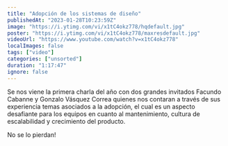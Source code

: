 ```yaml
---
title: "Adopción de los sistemas de diseño"
publishedAt: "2023-01-28T10:23:59Z"
image: "https://i.ytimg.com/vi/x1tC4okz778/hqdefault.jpg"
poster: "https://i.ytimg.com/vi/x1tC4okz778/maxresdefault.jpg"
videoUrl: "https://www.youtube.com/watch?v=x1tC4okz778"
localImages: false
tags: ["video"]
categories: ["unsorted"]
duration: "1:17:47"
ignore: false
---
```

Se nos viene la primera charla del año con dos grandes invitados Facundo Cabanne y Gonzalo Vásquez Correa quienes nos contaran a través de sus experiencia temas asociados a la adopción, el cual es un aspecto desafiante para los equipos en cuanto al mantenimiento, cultura de escalabilidad y crecimiento del producto.

No se lo pierdan!
